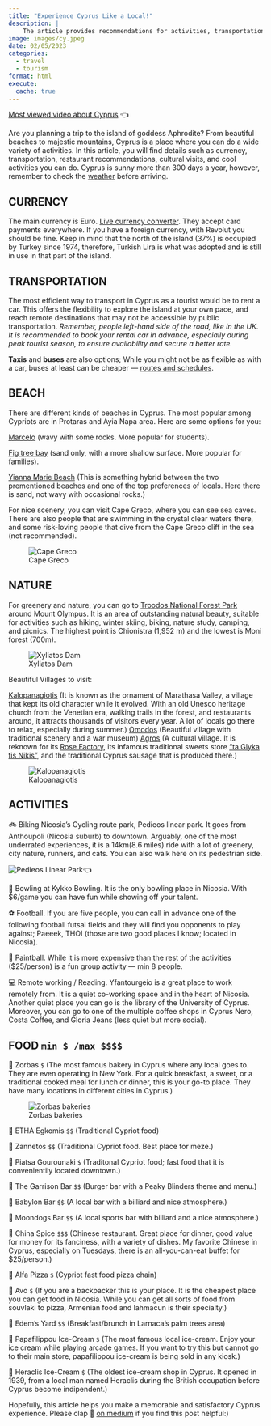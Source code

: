 ```yaml
---
title: "Experience Cyprus Like a Local!"
description: |
    The article provides recommendations for activities, transportation, beaches, nature, villages, and food to help tourists experience Cyprus like a local.
image: images/cy.jpeg  
date: 02/05/2023
categories: 
  - travel
  - tourism
format: html
execute: 
  cache: true
---
```


[Most viewed video about Cyprus](https://www.youtube.com/watch?v=kb2-6zemmj8) 👈

Are you planning a trip to the island of goddess Aphrodite? From beautiful beaches to majestic mountains, Cyprus is a place where you can do a wide variety of activities. In this article, you will find details such as currency, transportation, restaurant recommendations, cultural visits, and cool activities you can do. Cyprus is sunny more than 300 days a year, however, remember to check the [weather](https://www.google.com/search?q=weather+cyprus&source=lmns&bih=636&biw=1181&hl=en&sa=X&ved=2ahUKEwiLuajxy-_8AhV9u3IEHR7IBM0Q_AUoAHoECAEQAA) before arriving.

## CURRENCY

The main currency is Euro. [Live currency converter](https://www.google.com/search?q=dollar+to+euro&ei=iuDXY-rIKIyaptQPmM6IiAI&ved=0ahUKEwjqte-vzO_8AhUMjYkEHRgnAiEQ4dUDCBE&uact=5&oq=dollar+to+euro&gs_lcp=Cgxnd3Mtd2l6LXNlcnAQAzILCAAQsQMQgwEQkQIyBQgAEIAEMgUIABCRAjIFCAAQkQIyBQgAEJECMgUIABCABDIFCAAQgAQyBQgAEIAEMgUIABCABDIFCAAQgAQ6CggAEEcQ1gQQsAM6BQgAEKIEOgYIABAIEB46BQgAEIYDSgQIQRgASgQIRhgAUNcCWI8SYNAWaAFwAXgAgAH5AYgBkwqSAQUwLjEuNZgBAKABAcgBCMABAQ&sclient=gws-wiz-serp). They accept card payments everywhere. If you have a foreign currency, with Revolut you should be fine. Keep in mind that the north of the island (37%) is occupied by Turkey since 1974, therefore, Turkish Lira is what was adopted and is still in use in that part of the island.


## TRANSPORTATION

The most efficient way to transport in Cyprus as a tourist would be to rent a car. This offers the flexibility to explore the island at your own pace, and reach remote destinations that may not be accessible by public transportation. *Remember, people left-hand side of the road, like in the UK. It is recommended to book your rental car in advance, especially during peak tourist season, to ensure availability and secure a better rate.*

**Taxis** and **buses** are also options; While you might not be as flexible as with a car, buses at least can be cheaper — [routes and schedules](https://www.cyprusbybus.com/default.aspx).

## BEACH

There are different kinds of beaches in Cyprus. The most popular among Cypriots are in Protaras and Ayia Napa area. Here are some options for you:

[Marcelo](https://www.google.com/maps/place/Marcello's+Beach+Bar,+Cafe/@34.9842853,34.0079002,16.69z/data=!4m6!3m5!1s0x14dfc51a4984a54d:0xea4b5cdd2d27ab3b!8m2!3d34.9842606!4d34.0105667!16s%2Fg%2F1tfljgr4) (wavy with some rocks. More popular for students).

[Fig tree bay](https://www.google.com/maps/place/Fig+Tree/@35.0141003,34.0559473,16z/data=!4m6!3m5!1s0x14dfc4060782bea1:0x6496d64029ff5c18!8m2!3d35.0123605!4d34.0587472!16s%2Fm%2F0t52l66) (sand only, with a more shallow surface. More popular for families).

[Yianna Marie Beach](https://www.google.com/maps/place/Yianna+Marie+Beach+Bar/@35.0200585,34.0492571,17z/data=!4m6!3m5!1s0x14dfc41c8dd8a291:0xc4052d6f28ffb29f!8m2!3d35.0200586!4d34.0509219!16s%2Fg%2F1jkw999qk) (This is something hybrid between the two prementioned beaches and one of the top preferences of locals. Here there is sand, not wavy with occasional rocks.)

For nice scenery, you can visit Cape Greco, where you can see sea caves. There are also people that are swimming in the crystal clear waters there, and some risk-loving people that dive from the Cape Greco cliff in the sea (not recommended).

![Cape Greco](images/capegreco.jpeg)

## NATURE

For greenery and nature, you can go to [Troodos National Forest Park](https://www.youtube.com/watch?v=wN8OOwNJtrM) around Mount Olympus. It is an area of outstanding natural beauty, suitable for activities such as hiking, winter skiing, biking, nature study, camping, and picnics. The highest point is Chionistra (1,952 m) and the lowest is Moni forest (700m).

![Xyliatos Dam](images/xyliatos.jpeg)

Beautiful Villages to visit:

[Kalopanagiotis](https://www.google.com/maps/place/Kalopanayiotis,+Cyprus/@34.998942,32.8187369,15z/data=!3m1!4b1!4m6!3m5!1s0x14e744b4b522921f:0x27e3dbc3f310f1c7!8m2!3d34.9916085!4d32.8282406!16s%2Fm%2F06608fj) (It is known as the ornament of Marathasa Valley, a village that kept its old character while it evolved. With an old Unesco heritage church from the Venetian era, walking trails in the forest, and restaurants around, it attracts thousands of visitors every year. A lot of locals go there to relax, especially during summer.)
[Omodos](https://www.google.com/maps/place/Omodos,+Cyprus/@34.8485316,32.8044764,16z/data=!3m1!4b1!4m6!3m5!1s0x14e738b685884307:0xfec187edc0776f13!8m2!3d34.8489219!4d32.8077875!16zL20vMGNkZndq) (Beautiful village with traditional scenery and a war museum)
[Agros](https://www.google.com/maps/place/Agros,+Cyprus/@34.8777428,33.0349801,11.55z/data=!4m15!1m8!3m7!1s0x14e74db368ba5897:0x73d101ad9f1d235d!2sAgros,+Cyprus!3b1!8m2!3d34.9173092!4d33.0177292!16s%2Fm%2F03d3plx!3m5!1s0x14e74db368ba5897:0x73d101ad9f1d235d!8m2!3d34.9173092!4d33.0177292!16s%2Fm%2F03d3plx) (A cultural village. It is reknown for its [Rose Factory](https://www.google.com/maps/place/THE+ROSE+FACTORY+-+%CE%95%CE%A1%CE%93%CE%9F%CE%A3%CE%A4%CE%91%CE%A3%CE%99%CE%9F+%CE%A4%CE%A1%CE%99%CE%91%CE%9D%CE%A4%CE%91%CE%A6%CE%A5%CE%9B%CE%9B%CE%A9%CE%9D+CHRIS+N.+TSOLAKIS+LTD/@34.9144754,33.0157241,17z/data=!3m1!4b1!4m6!3m5!1s0x14e74c4cbbd58f47:0x8c1feda918734d6e!8m2!3d34.9144754!4d33.0179181!16s%2Fg%2F11_q2y2wq), its infamous traditional sweets store ["ta Glyka tis Nikis"](https://www.google.com/maps/place/%CE%A4%CE%B1+%CE%93%CE%BB%CF%85%CE%BA%CE%AC+%CF%84%CE%B7%CF%82+%CE%9D%CE%AF%CE%BA%CE%B7%CF%82/@34.9151822,32.4895116,10z/data=!4m12!1m2!2m1!1sglyko+toy+koytaliou!3m8!1s0x14e74c4b566888eb:0xc970d32e287db0fe!8m2!3d34.9151822!4d33.0168553!9m1!1b1!15sCiTOs867z4XOus6_IM-Ezr_PhSDOus6_z4XPhM6xzrvOuc6_z4WSAQxtYW51ZmFjdHVyZXLgAQA!16s%2Fg%2F11_ps6d22), and the traditional Cyprus sausage that is produced there.)

![Kalopanagiotis](images/kalopanagiotis.jpeg)

## ACTIVITIES

🚲 Biking Nicosia’s Cycling route park, Pedieos linear park. It goes from Anthoupoli (Nicosia suburb) to downtown. Arguably, one of the most underrated experiences, it is a 14km(8.6 miles) ride with a lot of greenery, city nature, runners, and cats. You can also walk here on its pedestrian side.

![Pedieos Linear Park](https://www.youtube.com/watch?v=t9tkcPxZM_Q)👈

🎳 Bowling at Kykko Bowling. It is the only bowling place in Nicosia. With $6/game you can have fun while showing off your talent.

⚽ Football. If you are five people, you can call in advance one of the following football futsal fields and they will find you opponents to play against; Paeeek, THOI (those are two good places I know; located in Nicosia).

🔫 Paintball. While it is more expensive than the rest of the activities ($25/person) is a fun group activity — min 8 people.

💻 Remote working / Reading. Yfantourgeio is a great place to work remotely from. It is a quiet co-working space and in the heart of Nicosia. Another quiet place you can go is the library of the University of Cyprus. Moreover, you can go to one of the multiple coffee shops in Cyprus Nero, Costa Coffee, and Gloria Jeans (less quiet but more social).

## FOOD `min $ /max $$$$`

🥖 Zorbas `$` (The most famous bakery in Cyprus where any local goes to. They are even operating in New York. For a quick breakfast, a sweet, or a traditional cooked meal for lunch or dinner, this is your go-to place. They have many locations in different cities in Cyprus.)

![Zorbas bakeries](images/zorbas.jpeg)

🍖 ETHA Egkomis `$$`
 (Traditional Cypriot food)

🍖 Zannetos `$$`
 (Traditional Cypriot food. Best place for meze.)

🍖 Piatsa Gourounaki `$` (Traditonal Cypriot food; fast food that it is convenientily located downtown.)

🍔 The Garrison Bar `$$`
 (Burger bar with a Peaky Blinders theme and menu.)

🍔 Babylon Bar `$$`
 (A local bar with a billiard and nice atmosphere.)

🍔 Moondogs Bar `$$`
 (A local sports bar with billiard and a nice atmosphere.)

🍱 China Spice `$$$`
 (Chinese restaurant. Great place for dinner, good value for money for its fanciness, with a variety of dishes. My favorite Chinese in Cyprus, especially on Tuesdays, there is an all-you-can-eat buffet for $25/person.)

🍕 Alfa Pizza `$` (Cypriot fast food pizza chain)

🥙 Avo `$` (If you are a backpacker this is your place. It is the cheapest place you can get food in Nicosia. While you can get all sorts of food from souvlaki to pizza, Armenian food and lahmacun is their specialty.)

🥞 Edem’s Yard `$$`
 (Breakfast/brunch in Larnaca’s palm trees area)

🍦 Papafilippou Ice-Cream `$` (The most famous local ice-cream. Enjoy your ice cream while playing arcade games. If you want to try this but cannot go to their main store, papafilippou ice-cream is being sold in any kiosk.)

🍦 Heraclis Ice-Cream `$` (The oldest ice-cream shop in Cyprus. It opened in 1939, from a local man named Heraclis during the British occupation before Cyprus become indipendent.)

Hopefully, this article helps you make a memorable and satisfactory Cyprus experience. Please clap 👏 [on medium](https://medium.com/@loizoskon/experience-cyprus-like-a-local-bbbd552574e0) if you find this post helpful:)

